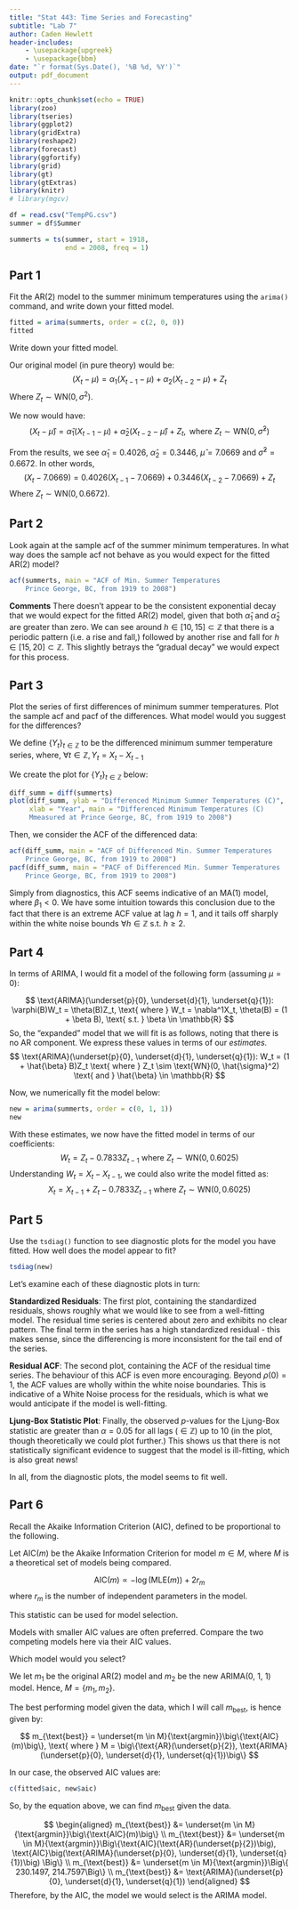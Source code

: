 ```yaml
---
title: "Stat 443: Time Series and Forecasting"
subtitle: "Lab 7"
author: Caden Hewlett
header-includes:
    - \usepackage{upgreek}
    - \usepackage{bbm}
date: "`r format(Sys.Date(), '%B %d, %Y')`"
output: pdf_document
---
```


```r
knitr::opts_chunk$set(echo = TRUE)
library(zoo)
library(tseries)
library(ggplot2)
library(gridExtra)
library(reshape2)
library(forecast)
library(ggfortify)
library(grid)
library(gt)
library(gtExtras)
library(knitr)
# library(mgcv)
```

```r
df = read.csv("TempPG.csv")
summer = df$Summer

summerts = ts(summer, start = 1918,
              end = 2008, freq = 1)
```

## Part 1

Fit the AR(2) model to the summer minimum temperatures using the `arima()` command,
and write down your fitted model.

```r
fitted = arima(summerts, order = c(2, 0, 0))
fitted
```

Write down your fitted model.

Our original model (in pure theory) would be:
$$
(X_t - \mu)= \alpha_1(X_{t-1} - \mu) + \alpha_2(X_{t-2} - \mu) + Z_t 
$$
Where $Z_t \sim \text{WN}(0, \sigma^2)$.

We now would have:
$$
(X_t - \hat\mu)= \hat\alpha_1(X_{t-1} - \mu) + \hat\alpha_2(X_{t-2} - \hat\mu) + Z_t , \text{ where } Z_t \sim \text{WN}(0, \hat\sigma^2)
$$

From the results, we see $\hat\alpha_1 = 0.4026$, $\hat\alpha_2 = 0.3446$, $\hat\mu = 7.0669$ and $\hat\sigma^2 = 0.6672$. In other words,
$$
(X_t - 7.0669)= 0.4026(X_{t-1} - 7.0669) + 0.3446(X_{t-2} - 7.0669) + Z_t
$$
Where $Z_t \sim \text{WN}(0, 0.6672)$.

## Part 2

Look again at the sample acf of the summer minimum temperatures. In what way does
the sample acf not behave as you would expect for the fitted AR(2) model?

```r
acf(summerts, main = "ACF of Min. Summer Temperatures 
    Prince George, BC, from 1919 to 2008")
```

**Comments** There doesn't appear to be the consistent exponential decay that we would expect for the fitted AR(2) model, given that both $\hat\alpha_1$ and $\hat\alpha_2$ are greater than zero. We can see around $h \in [10, 15] \subset \mathbb{Z}$ that there is a periodic pattern (i.e. a rise and fall,) followed by another rise and fall for  $h \in [15, 20] \subset \mathbb{Z}.$ This slightly betrays the "gradual decay" we would expect for this process.

## Part 3
Plot the series of first differences of minimum summer temperatures. Plot the sample acf
and pacf of the differences. What model would you suggest for the differences?

We define $\{Y_t\}_{t \in \mathbb{Z}}$ to be the differenced minimum summer temperature series, where, $\forall t \in \mathbb{Z}, Y_t = X_t - X_{t-1}$

We create the plot for $\{Y_t\}_{t \in \mathbb{Z}}$ below:
```r
diff_summ = diff(summerts)
plot(diff_summ, ylab = "Differenced Minimum Summer Temperatures (C)", 
     xlab = "Year", main = "Differenced Minimum Temperatures (C) 
     Mmeasured at Prince George, BC, from 1919 to 2008")
```
Then, we consider the ACF of the differenced data:
```r
acf(diff_summ, main = "ACF of Differenced Min. Summer Temperatures 
    Prince George, BC, from 1919 to 2008")
pacf(diff_summ, main = "PACF of Differenced Min. Summer Temperatures 
    Prince George, BC, from 1919 to 2008")
```
Simply from diagnostics, this ACF seems indicative of an MA(1) model, where $\beta_1 < 0$. We have some intuition towards this conclusion due to the fact that there is an extreme ACF value at lag $h = 1$, and it tails off sharply within the white noise bounds $\forall h \in \mathbb{Z} \text{ s.t. } h \geq 2$.

## Part 4

In terms of ARIMA, I would fit a model of the following form (assuming $\mu = 0$):

$$
\text{ARIMA}(\underset{p}{0}, \underset{d}{1}, \underset{q}{1}): \varphi(B)W_t = \theta(B)Z_t, \text{ where } W_t = \nabla^1X_t, \theta(B) = (1 + \beta B), \text{ s.t. } \beta \in \mathbb{R}
$$
So, the "expanded" model that we will fit is as follows, noting that there is no AR component. We express these values in terms of our *estimates.*
$$
\text{ARIMA}(\underset{p}{0}, \underset{d}{1}, \underset{q}{1}): W_t =  (1 + \hat{\beta} B)Z_t \text{ where } Z_t \sim \text{WN}(0, \hat{\sigma}^2) \text{ and } \hat{\beta} \in \mathbb{R}
$$

Now, we numerically fit the model below:
```r
new = arima(summerts, order = c(0, 1, 1))
new
```
With these estimates, we now have the fitted model in terms of our coefficients:
$$
W_t =  Z_t -0.7833Z_{t-1} \text{ where } Z_t \sim \text{WN}(0, 0.6025) 
$$
Understanding $W_t = X_t - X_{t-1}$, we could also write the model fitted as:
$$
X_t =  X_{t - 1} + Z_t -0.7833Z_{t-1} \text{ where } Z_t \sim \text{WN}(0, 0.6025) 
$$

## Part 5

Use the `tsdiag()` function to see diagnostic plots for the model you have fitted. How well does the model appear to fit?

```r
tsdiag(new)
```

Let's examine each of these diagnostic plots in turn:

**Standardized Residuals**: The first plot, containing the standardized residuals, shows roughly what we would like to see from a well-fitting model. The residual time series is centered about zero and exhibits no clear pattern. The final term in the series has a high standardized residual - this makes sense, since the differencing is more inconsistent for the tail end of the series.

**Residual ACF**: The second plot, containing the ACF of the residual time series. The behaviour of this ACF is even more encouraging. Beyond $\rho(0) = 1$, the ACF values are wholly within the white noise boundaries. This is indicative of a White Noise process for the residuals, which is what we would anticipate if the model is well-fitting. 


**Ljung-Box Statistic Plot**: Finally, the observed $p$-values for the Ljung-Box statistic are greater than $\alpha = 0.05$ for all lags ($\in \mathbb{Z}$) up to 10 (in the plot, though theoretically we could plot further.) This shows us that there is not statistically significant evidence to suggest that the model is ill-fitting, which is also great news!

In all, from the diagnostic plots, the model seems to fit well.



## Part 6

Recall the Akaike Information Criterion (AIC), defined to be proportional to the following.

Let $\text{AIC}(m)$ be the Akaike Information Criterion for model $m \in M$, where $M$ is a theoretical set of models being compared. 

$$
\text{AIC}(m) \propto - \log \big(\text{MLE}(m) \big) + 2r_m
$$
where $r_m$ is the number of independent parameters in the model. 

This statistic can be used for model selection. 

Models with smaller AIC values are often preferred. Compare the two competing models here via their AIC values. 

Which model would you select?


We let $m_1$ be the original AR(2) model and $m_2$ be the new ARIMA(0, 1, 1) model. Hence, $M = \{m_1, m_2\}$. 

The best performing model given the data, which I will call $m_{\text{best}}$, is hence given by:

$$
m_{\text{best}} = \underset{m \in M}{\text{argmin}}\big\{\text{AIC}(m)\big\}, \text{ where } M = \big\{\text{AR}(\underset{p}{2}), \text{ARIMA}(\underset{p}{0}, \underset{d}{1}, \underset{q}{1})\big\}
$$

In our case, the observed AIC values are:
```r
c(fitted$aic, new$aic)
```

So, by the equation above, we can find $m_{\text{best}}$ given the data.

$$
\begin{aligned}
m_{\text{best}} &= \underset{m \in M}{\text{argmin}}\big\{\text{AIC}(m)\big\} \\
m_{\text{best}} &= \underset{m \in M}{\text{argmin}}\Big\{\text{AIC}(\text{AR}(\underset{p}{2})\big), \text{AIC}\big(\text{ARIMA}(\underset{p}{0}, \underset{d}{1}, \underset{q}{1})\big) \Big\} \\ 
m_{\text{best}} &= \underset{m \in M}{\text{argmin}}\Big\{ 230.1497, 214.7597\Big\} \\ 
m_{\text{best}} &= \text{ARIMA}(\underset{p}{0}, \underset{d}{1}, \underset{q}{1})
\end{aligned}
$$
Therefore, by the AIC, the model we would select is the ARIMA model. 
